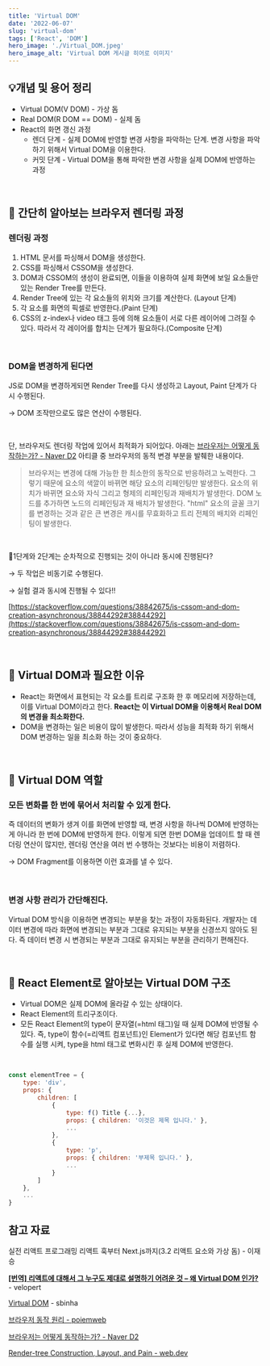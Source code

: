 ```yaml
---
title: 'Virtual DOM'
date: '2022-06-07'
slug: 'virtual-dom'
tags: ['React', 'DOM']
hero_image: './Virtual_DOM.jpeg'
hero_image_alt: 'Virtual DOM 게시글 히어로 이미지'
---
```


## 💡개념 및 용어 정리

- Virtual DOM(V DOM) - 가상 돔
- Real DOM(R DOM == DOM) - 실제 돔
- React의 화면 갱신 과정
  - 렌더 단계 - 실제 DOM에 반영할 변경 사항을 파악하는 단계. 변경 사항을 파악하기 위해서 Virtual DOM을 이용한다.
  - 커밋 단계 - Virtual DOM을 통해 파악한 변경 사항을 실제 DOM에 반영하는 과정

<br/>

## 🌟 간단히 알아보는 브라우저 렌더링 과정

### 렌더링 과정

1. HTML 문서를 파싱해서 DOM을 생성한다.
2. CSS를 파싱해서 CSSOM을 생성한다.
3. DOM과 CSSOM의 생성이 완료되면, 이들을 이용하여 실제 화면에 보일 요소들만 있는 Render Tree를 만든다.
4. Render Tree에 있는 각 요소들의 위치와 크기를 계산한다. (Layout 단계)
5. 각 요소를 화면의 픽셀로 반영한다.(Paint 단계)
6. CSS의 z-index나 video 태그 등에 의해 요소들이 서로 다른 레이어에 그려질 수 있다. 따라서 각 레이어를 합치는 단계가 필요하다.(Composite 단계)

<br/>

### DOM을 변경하게 된다면

JS로 DOM을 변경하게되면 Render Tree를 다시 생성하고 Layout, Paint 단계가 다시 수행된다.

→ DOM 조작만으로도 많은 연산이 수행된다.

<br/>

단, 브라우저도 렌더링 작업에 있어서 최적화가 되어있다. 아래는 [브라우저는 어떻게 동작하는가? - Naver D2](https://d2.naver.com/helloworld/59361) 아티클 중 브라우저의 동적 변경 부분을 발췌한 내용이다.

> 브라우저는 변경에 대해 가능한 한 최소한의 동작으로 반응하려고 노력한다. 그렇기 때문에 요소의 색깔이 바뀌면 해당 요소의 리페인팅만 발생한다. 요소의 위치가 바뀌면 요소와 자식 그리고 형제의 리페인팅과 재배치가 발생한다. DOM 노드를 추가하면 노드의 리페인팅과 재 배치가 발생한다. "html" 요소의 글꼴 크기를 변경하는 것과 같은 큰 변경은 캐시를 무효화하고 트리 전체의 배치와 리페인팅이 발생한다.

<br/>

🤔1단계와 2단계는 순차적으로 진행되는 것이 아니라 동시에 진행된다?

→ 두 작업은 비동기로 수행된다.

→ 실험 결과 동시에 진행될 수 있다!!

[https://stackoverflow.com/questions/38842675/is-cssom-and-dom-creation-asynchronous/38844292#38844292](https://stackoverflow.com/questions/38842675/is-cssom-and-dom-creation-asynchronous/38844292#38844292)

<br/>

## 🌟 Virtual DOM과 필요한 이유

- React는 화면에서 표현되는 각 요소를 트리로 구조화 한 후 메모리에 저장하는데, 이를 Virtual DOM이라고 한다. **React는 이 Virtual DOM을 이용해서 Real DOM의 변경을 최소화한다.**
- DOM을 변경하는 일은 비용이 많이 발생한다. 따라서 성능을 최적화 하기 위해서 DOM 변경하는 일을 최소화 하는 것이 중요하다.

<br/>

## 🌟 Virtual DOM 역할

### 모든 변화를 한 번에 묶어서 처리할 수 있게 한다.

즉 데이터의 변화가 생겨 이를 화면에 반영할 때, 변경 사항을 하나씩 DOM에 반영하는 게 아니라 한 번에 DOM에 반영하게 한다. 이렇게 되면 한번 DOM을 업데이트 할 때 렌더링 연산이 많지만, 렌더링 연산을 여러 번 수행하는 것보다는 비용이 저렴하다.

→ DOM Fragment를 이용하면 이런 효과를 낼 수 있다.

<br/>

### 변경 사항 관리가 간단해진다.

Virtual DOM 방식을 이용하면 변경되는 부분을 찾는 과정이 자동화된다. 개발자는 데이터 변경에 따라 화면에 변경되는 부분과 그대로 유지되는 부분을 신경쓰지 않아도 된다. 즉 데이터 변경 시 변경되는 부분과 그대로 유지되는 부분을 관리하기 편해진다.

<br/>

## 🌟 React Element로 알아보는 Virtual DOM 구조

- Virtual DOM은 실제 DOM에 올라갈 수 있는 상태이다.
- React Element의 트리구조이다.
- 모든 React Element의 type이 문자열(=html 태그)일 때 실제 DOM에 반영될 수 있다. 즉, type이 함수(=리액트 컴포넌트)인 Element가 있다면 해당 컴포넌트 함수를 실행 시켜, type을 html 태그로 변화시킨 후 실제 DOM에 반영한다.

<br/>

```jsx
const elementTree = {
	type: 'div',
	props: {
		children: [
			{
				type: f() Title {...},
				props: { children: '이것은 제목 입니다.' },
				...
			},
			{
				type: 'p',
				props: { children: '부제목 입니다.' },
				...
			}
		]
	},
	...
}
```

## 참고 자료

실전 리액트 프로그래밍 리액트 훅부터 Next.js까지(3.2 리액트 요소와 가상 돔) - 이재승

**[[번역] 리액트에 대해서 그 누구도 제대로 설명하기 어려운 것 – 왜 Virtual DOM 인가?](https://velopert.com/3236)** - velopert

[Virtual DOM](https://velog.io/@sbinha/React%EC%97%90%EC%84%9C-Virtual-DOM) - sbinha

[브라우저 동작 원리 - poiemweb](https://poiemaweb.com/js-browser)

[브라우저는 어떻게 동작하는가? - Naver D2](https://d2.naver.com/helloworld/59361)

[Render-tree Construction, Layout, and Pain - web.dev](https://web.dev/critical-rendering-path-render-tree-construction/)
